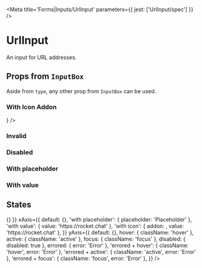 

<Meta title='Forms|Inputs/UrlInput' parameters={{ jest: ['UrlInput/spec'] }} />

# UrlInput

An input for URL addresses.

<Preview>
  <Story name='Default'>
    <UrlInput />
  </Story>
</Preview>

<Props of={UrlInput} />

## Props from <LinkTo kind='Forms|InputBox' story='Default Story'>`InputBox`</LinkTo>

Aside from `type`, any other prop from <LinkTo kind='Forms|InputBox' story='Default Story'>`InputBox`</LinkTo> can be
used.

### With Icon Addon

<Preview>
  <Story name='With Icon Addon'>
    <UrlInput addon={<Icon name='send' x20 />} />
  </Story>
</Preview>

### Invalid

<Preview>
  <Story name='Invalid'>
    <UrlInput error='Error' />
  </Story>
</Preview>

### Disabled

<Preview>
  <Story name='Disabled'>
    <UrlInput disabled />
  </Story>
</Preview>

### With placeholder

<Preview>
  <Story name='With Placeholder'>
    <UrlInput placeholder='Placeholder' />
  </Story>
</Preview>

### With value

<Preview>
  <Story name='With Value'>
    <UrlInput defaultValue='https://rocket.chat' />
  </Story>
</Preview>

## States

<Story name='States'>
  <PropsVariationSection
    component={UrlInput}
    common={{ onChange: () => {} }}
    xAxis={{
      default: {},
      'with placeholder': { placeholder: 'Placeholder' },
      'with value': { value: 'https://rocket.chat' },
      'with icon': { addon: <Icon name='discover' x20 />, value: 'https://rocket.chat' },
    }}
    yAxis={{
      default: {},
      hover: { className: 'hover' },
      active: { className: 'active' },
      focus: { className: 'focus' },
      disabled: { disabled: true },
      errored: { error: 'Error' },
      'errored + hover': { className: 'hover', error: 'Error' },
      'errored + active': { className: 'active', error: 'Error' },
      'errored + focus': { className: 'focus', error: 'Error' },
    }}
  />
</Story>
